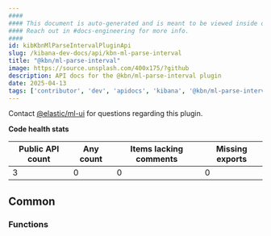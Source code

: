 ```yaml
---
####
#### This document is auto-generated and is meant to be viewed inside our experimental, new docs system.
#### Reach out in #docs-engineering for more info.
####
id: kibKbnMlParseIntervalPluginApi
slug: /kibana-dev-docs/api/kbn-ml-parse-interval
title: "@kbn/ml-parse-interval"
image: https://source.unsplash.com/400x175/?github
description: API docs for the @kbn/ml-parse-interval plugin
date: 2025-04-13
tags: ['contributor', 'dev', 'apidocs', 'kibana', '@kbn/ml-parse-interval']
---
```




Contact [@elastic/ml-ui](https://github.com/orgs/elastic/teams/ml-ui) for questions regarding this plugin.

**Code health stats**

| Public API count  | Any count | Items lacking comments | Missing exports |
|-------------------|-----------|------------------------|-----------------|
| 3 | 0 | 0 | 0 |

## Common

### Functions
<DocDefinitionList data={kbnMlParseIntervalObj.common.functions}/>

